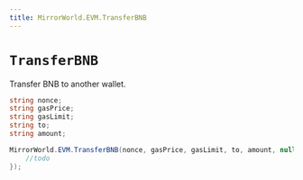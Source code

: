 ```yaml
---
title: MirrorWorld.EVM.TransferBNB
---
```


# `TransferBNB`

Transfer BNB to another wallet.

```csharp
string nonce;
string gasPrice;
string gasLimit;
string to;
string amount;

MirrorWorld.EVM.TransferBNB(nonce, gasPrice, gasLimit, to, amount, null, (res) => {
    //todo
});
```